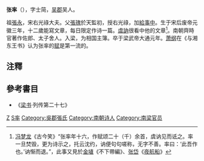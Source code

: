 '''张率'''（{{bd|475年||527年|catIdx=Z}}），字士简，[[吴郡|吴郡]]吴人。

祖[[張永|張永]]，宋右光祿大夫。父[[張瑰|張瑰]]於天監初，授右光祿，加[[給事中|給事中]]。生于宋后废帝元徽三年，十二歲能寫文章，每日限定作诗一篇。[[虞訥|虞訥]]很看中他的文章<ref>[[冯梦龙|冯梦龙]]《古今笑》“张率年十六，作赋颂二十（千）余首，虞讷见而诋之。率一旦焚毁，更为诗示之，托云沈约，讷便句句嗟称，无字不善。率曰：‘此吾作也。’讷惭而退。”，此事又見於[[金埴|金埴]]《不下帶編》、[[张岱|张岱]]《[[夜航船|夜航船]]》</ref>。南朝齊時官著作佐郎、太子舍人。入梁，为相国主簿。卒于梁武帝大通元年。[[萧纲|萧纲]]在《与湘东王书》认为张率的[[赋|赋]]是第一流的。 

==注釋==
{{reflist}}
==參考書目==
*《[[梁书|梁书]]·列传第二十七》

[[Category:南齐官员|Z]]
[[Category:张姓|S率]]
[[Category:吳郡張氏|Category:吳郡張氏]]
[[Category:南朝诗人|Category:南朝诗人]]
[[Category:南梁官员|Category:南梁官员]]
